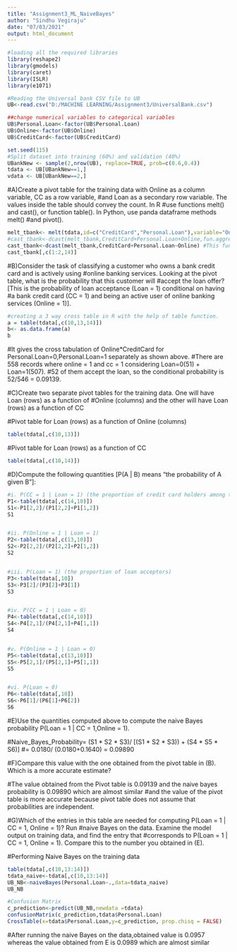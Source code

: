 ---
title: "Assignment3_ML_NaiveBayes"
author: "Sindhu Vegiraju"
date: "07/03/2021"
output: html_document
---
```{r}


#loading all the required libraries
library(reshape2)
library(gmodels)
library(caret)
library(ISLR)
library(e1071)
```

```{r}
#Reading the Universal bank CSV file to UB
UB<-read.csv("D:/MACHINE LEARNING/Assignment3/UniversalBank.csv")
```

```{r}
##change numerical variables to categorical variables
UB$Personal.Loan<-factor(UB$Personal.Loan)
UB$Online<-factor(UB$Online)
UB$CreditCard<-factor(UB$CreditCard)
```

```{r}

set.seed(115)
#Split dataset into training (60%) and validation (40%)
UBankNew <- sample(2,nrow(UB), replace=TRUE, prob=c(0.6,0.4))
tdata <- UB[UBankNew==1,]
vdata <- UB[UBankNew==2,]
```

#A)Create a pivot table for the training data with Online as a column variable, CC as a row variable,
#and Loan as a secondary row variable. The values inside the table should convey the count. In R
#use functions melt() and cast(), or function table(). In Python, use panda dataframe methods melt()
#and pivot().
```{r}
melt_tbank<- melt(tdata,id=c("CreditCard","Personal.Loan"),variable="Online") #Using melt(), dataframe is converted into long format and stretches the data frame.
#cast_tbank<-dcast(melt_tbank,CreditCard+Personal.Loan+Online,fun.aggregate = sum)
cast_tbank<-dcast(melt_tbank,CreditCard+Personal.Loan~Online) #This function is used to convert long format data back into some aggregated form of data
cast_tbank[,c(1:2,14)]
```

#B)Consider the task of classifying a customer who owns a bank credit card and is actively using
#online banking services. Looking at the pivot table, what is the probability that this customer will
#accept the loan offer? [This is the probability of loan acceptance (Loan = 1) conditional on having
#a bank credit card (CC = 1) and being an active user of online banking services (Online = 1)].
```{r}
#creating a 3 way cross table in R with the help of table function.
a = table(tdata[,c(10,13,14)])
b<- as.data.frame(a)
b
```
#It gives the cross tabulation of Online*CreditCard  for Personal.Loan=0,Personal.Loan=1 separately as shown above.
#There are 558 records where online = 1 and cc = 1 considering Loan=0(51) + Loan=1(507).
#52 of them accept the loan, so the conditional probability is 52/546 = 0.09139.

#C)Create two separate pivot tables for the training data. One will have Loan (rows) as a function of
#Online (columns) and the other will have Loan (rows) as a function of CC

#Pivot table for Loan (rows) as a function of Online (columns)
```{r}
table(tdata[,c(10,13)])
```

#Pivot table for Loan (rows) as a function of CC

```{r}
table(tdata[,c(10,14)])
```


#D)Compute the following quantities [P(A | B) means “the probability of A given B”]:
```{r}
#i. P(CC = 1 | Loan = 1) (the proportion of credit card holders among the loan acceptors)
P1<-table(tdata[,c(14,10)])
S1<-P1[2,2]/(P1[2,2]+P1[1,2])
S1


#ii. P(Online = 1 | Loan = 1)
P2<-table(tdata[,c(13,10)])
S2<-P2[2,2]/(P2[2,2]+P2[1,2])
S2


#iii. P(Loan = 1) (the proportion of loan acceptors)
P3<-table(tdata[,10])
S3<-P3[2]/(P3[2]+P3[1])
S3


#iv. P(CC = 1 | Loan = 0)
P4<-table(tdata[,c(14,10)])
S4<-P4[2,1]/(P4[2,1]+P4[1,1])
S4


#v. P(Online = 1 | Loan = 0)
P5<-table(tdata[,c(13,10)])
S5<-P5[2,1]/(P5[2,1]+P5[1,1])
S5


#vi. P(Loan = 0)
P6<-table(tdata[,10])
S6<-P6[1]/(P6[1]+P6[2])
S6
```

#E)Use the quantities computed above to compute the naive Bayes probability P(Loan = 1 | CC = 1,Online = 1).

#Naive_Bayes_Probability= (S1 * S2 * S3)/ [(S1 * S2 * S3)) + (S4 * S5 * S6)] 
#= 0.0180/ (0.0180+0.1640) = 0.09890


#F)Compare this value with the one obtained from the pivot table in (B). Which is a more accurate estimate?

#The value obtained from the Pivot table is 0.09139 and the naive bayes probability is 0.09890 which are almost similar 
#and the value of the pivot table is more accurate because pivot table does not assume that probabilities are independent.


#G)Which of the entries in this table are needed for computing P(Loan = 1 | CC = 1, Online = 1)? Run
#naive Bayes on the data. Examine the model output on training data, and find the entry that
#corresponds to P(Loan = 1 | CC = 1, Online = 1). Compare this to the number you obtained in (E).

#Performing Naive Bayes on the training data
```{r}
table(tdata[,c(10,13:14)])
tdata_naive<-tdata[,c(10,13:14)]
UB_NB<-naiveBayes(Personal.Loan~.,data=tdata_naive)
UB_NB
```

```{r}
#Confusion Matrix 
c_prediction<-predict(UB_NB,newdata =tdata)
confusionMatrix(c_prediction,tdata$Personal.Loan)
CrossTable(x=tdata$Personal.Loan,y=c_prediction, prop.chisq = FALSE) 
```

#After running the naive Bayes on the data,obtained value is 0.0957 whereas the value obtained from E is 0.0989 which are almost similar





